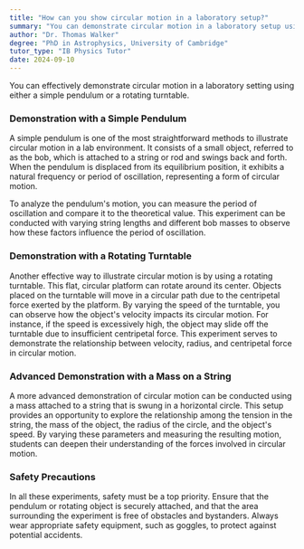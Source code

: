 ```yaml
---
title: "How can you show circular motion in a laboratory setup?"
summary: "You can demonstrate circular motion in a laboratory setup using a simple pendulum or a rotating turntable."
author: "Dr. Thomas Walker"
degree: "PhD in Astrophysics, University of Cambridge"
tutor_type: "IB Physics Tutor"
date: 2024-09-10
---
```


You can effectively demonstrate circular motion in a laboratory setting using either a simple pendulum or a rotating turntable.

### Demonstration with a Simple Pendulum

A simple pendulum is one of the most straightforward methods to illustrate circular motion in a lab environment. It consists of a small object, referred to as the bob, which is attached to a string or rod and swings back and forth. When the pendulum is displaced from its equilibrium position, it exhibits a natural frequency or period of oscillation, representing a form of circular motion. 

To analyze the pendulum's motion, you can measure the period of oscillation and compare it to the theoretical value. This experiment can be conducted with varying string lengths and different bob masses to observe how these factors influence the period of oscillation.

### Demonstration with a Rotating Turntable

Another effective way to illustrate circular motion is by using a rotating turntable. This flat, circular platform can rotate around its center. Objects placed on the turntable will move in a circular path due to the centripetal force exerted by the platform. By varying the speed of the turntable, you can observe how the object's velocity impacts its circular motion. For instance, if the speed is excessively high, the object may slide off the turntable due to insufficient centripetal force. This experiment serves to demonstrate the relationship between velocity, radius, and centripetal force in circular motion.

### Advanced Demonstration with a Mass on a String

A more advanced demonstration of circular motion can be conducted using a mass attached to a string that is swung in a horizontal circle. This setup provides an opportunity to explore the relationship among the tension in the string, the mass of the object, the radius of the circle, and the object's speed. By varying these parameters and measuring the resulting motion, students can deepen their understanding of the forces involved in circular motion.

### Safety Precautions

In all these experiments, safety must be a top priority. Ensure that the pendulum or rotating object is securely attached, and that the area surrounding the experiment is free of obstacles and bystanders. Always wear appropriate safety equipment, such as goggles, to protect against potential accidents.
    